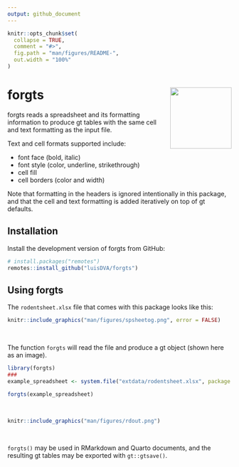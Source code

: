 ```yaml
---
output: github_document
---
```


<!-- README.md is generated from README.Rmd. Please edit that file -->

```r
knitr::opts_chunk$set(
  collapse = TRUE,
  comment = "#>",
  fig.path = "man/figures/README-",
  out.width = "100%"
)
```

# forgts <img src="man/figures/logo.png" align="right" height="138" alt="" />

<!-- badges: start -->
<!-- badges: end -->

forgts reads a spreadsheet and its formatting information to produce gt tables with the same cell and text formatting as the input file.

Text and cell formats supported include:

- font face (bold, italic)
- font style (color, underline, strikethrough)
- cell fill
- cell borders (color and width)

Note that formatting in the headers is ignored intentionally in this package, and that the cell and text formatting is added iteratively on top of gt defaults.

## Installation

Install the development version of forgts from GitHub:

``` r
# install.packages("remotes")
remotes::install_github("luisDVA/forgts")
```

## Using forgts

The `rodentsheet.xlsx` file that comes with this package looks like this:

```r
knitr::include_graphics("man/figures/spsheetog.png", error = FALSE)
```

<br/>

The function `forgts` will read the file and produce a gt object (shown here as an image).

```r
library(forgts)
###
example_spreadsheet <- system.file("extdata/rodentsheet.xlsx", package = "forgts")

forgts(example_spreadsheet)
```

<br/>


```r
knitr::include_graphics("man/figures/rdout.png")
```

<br/>

`forgts()` may be used in RMarkdown and Quarto documents, and the resulting gt tables may be exported with `gt::gtsave()`.


